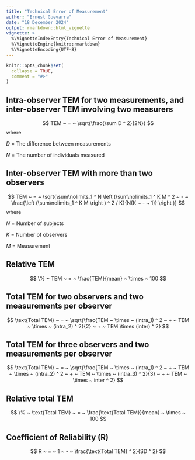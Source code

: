 ```yaml
---
title: "Technical Error of Measurement"
author: "Ernest Guevarra"
date: "18 December 2024"
output: rmarkdown::html_vignette
vignette: >
  %\VignetteIndexEntry{Technical Error of Measurement}
  %\VignetteEngine{knitr::rmarkdown}
  %\VignetteEncoding{UTF-8}
---
```


```r
knitr::opts_chunk$set(
  collapse = TRUE,
  comment = "#>"
)
```

## Intra-observer TEM for two measurements, and inter-observer TEM involving two measurers

$$ TEM ~ = ~ \sqrt{\frac{\sum D ^ 2}{2N}} $$
where

$D ~ = ~ \text{The difference between measurements}$

$N ~ = ~ \text{The number of individuals measured}$


## Inter-observer TEM with more than two observers

$$ TEM ~ = ~ \sqrt{\sum\nolimits_1 ^ N \left (\sum\nolimits_1 ^ K  M ^ 2 ~ - ~ \frac{\left (\sum\nolimits_1 ^ K M \right ) ^ 2 / K}{N(K ~ - ~ 1)} \right )}   $$
where

$N ~ = ~ \text{Number of subjects}$

$K ~ = ~ \text{Number of observers}$

$M ~ = ~ \text{Measurement}$


## Relative TEM

$$ \% ~ TEM ~ = ~ \frac{TEM}{mean} ~ \times ~ 100 $$

## Total TEM for two observers and two measurements per observer

$$ \text{Total TEM} ~ = ~ \sqrt{\frac{TEM ~ \times ~ (intra_1) ^ 2 ~ + ~ TEM ~ \times ~ (intra_2) ^ 2}{2} ~ + ~ TEM \times (inter) ^ 2} $$

## Total TEM for three observers and two measurements per observer

$$ \text{Total TEM} ~ = ~ \sqrt{\frac{TEM ~ \times ~ (intra_1) ^ 2 ~ + ~ TEM ~ \times ~ (intra_2) ^ 2 ~ + ~ TEM ~ \times ~ (intra_3) ^ 2}{3} ~ + ~ TEM ~ \times ~ inter ^ 2}  $$

## Relative total TEM

$$ \% ~ \text{Total TEM} ~ =  ~ \frac{\text{Total TEM}}{mean} ~ \times ~ 100 $$


## Coefficient of Reliability (R)

$$ R ~ = ~ 1 ~ - ~ \frac{\text{Total TEM} ^ 2}{SD ^ 2} $$



